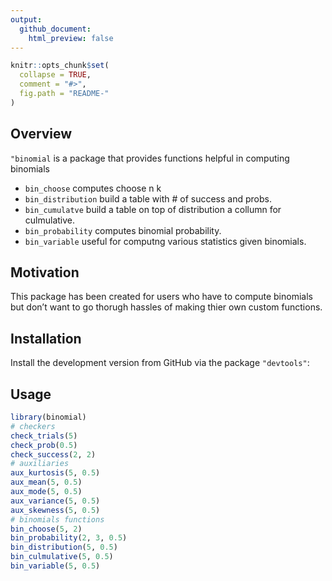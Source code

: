 ```yaml
---
output:
  github_document:
    html_preview: false
---
```


```r
knitr::opts_chunk$set(
  collapse = TRUE,
  comment = "#>",
  fig.path = "README-"
)
```


## Overview

`"binomial` is a package that provides functions helpful in computing binomials

- `bin_choose` computes choose n k
- `bin_distribution` build a table with # of success and probs.
- `bin_cumulatve` build a table on top of distribution a collumn for culmulative.
- `bin_probability` computes binomial probability.
- `bin_variable` useful for computng various statistics given binomials.


## Motivation

This package has been created for users who have to compute binomials but don't want to go thorugh hassles of making thier own custom functions.


## Installation

Install the development version from GitHub via the package `"devtools"`:

## Usage

```r
library(binomial)
# checkers
check_trials(5)
check_prob(0.5)
check_success(2, 2)
# auxiliaries
aux_kurtosis(5, 0.5)
aux_mean(5, 0.5)
aux_mode(5, 0.5)
aux_variance(5, 0.5)
aux_skewness(5, 0.5)
# binomials functions
bin_choose(5, 2)
bin_probability(2, 3, 0.5)
bin_distribution(5, 0.5)
bin_culmulative(5, 0.5)
bin_variable(5, 0.5)
```

